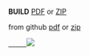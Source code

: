 '''BUILD'''
[https://sourceforge.net/projects/edk2/files/Specifications/Build_Spec_1_26.pdf/download  PDF] or
[https://sourceforge.net/projects/edk2/files/Specifications/Build_Spec_1_26.zip/download  ZIP]

from github 
[https://github.com/test-abc/files/blob/master/Specs/Build_Spec_1_26.pdf pdf]
or
[https://github.com/test-abc/files/blob/master/Specs/Build_Spec_1_26.zip/raw zip]


<a href="https://github.com/test-abc/files/blob/master/Specs/Build_Spec_1_26.pdf">
      <img src="{{baseurl}}/images/Download-button2.gif"  /></a>